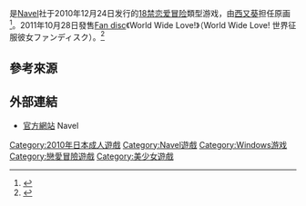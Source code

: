 {{expand|time=2016-10-21T14:54:05+00:00}}
{{NoteTA
| G1 = Games
}}
{{Infobox animanga/Headerofja
| title= 世界征服彼女
| image=Sekai Seifuku Kanojo game cover.jpg
| size=
| caption=《世界征服彼女》遊戲封面。
| japanese= 世界征服彼女
| english=
| kana= せかいせいふくかのじょ
| romaji= Sekai Seifuku Kanojo
| genre= 戀愛
}}
{{Infobox animanga/Game
| 標題=
| 類型=[[戀愛冒險|戀愛冒險]]
| 使用平台=[[Windows|Windows]] XP/Vista/7
| 遊戲引擎=[[Ethornell|Ethornell]]
| 開發團隊=[[Navel|Navel]]
| 代理商=Navel
| 製作人=
| 監製=
| 腳本=東ノ助
| 程式=
| 音樂=アッチョリケ
| 美術=[[西又葵|西又葵]]
| 遊戲人數=1
| 發售日=2010年12月24日（Limited Edition）<br>2011年10月28日（Standard Edition）
| 對象年齡=18禁
| 結局數=12
}}
{{Infobox animanga/Game
| 標題=World Wide Love!
| 類型=戀愛冒險
| 使用平台=Windows XP/Vista/7
| 遊戲引擎=Ethornell
| 開發團隊=Navel
| 代理商=Navel
| 製作人=
| 監製=
| 腳本=東ノ助
| 程式=
| 音樂=アッチョリケ
| 美術=西又葵
| 遊戲人數=1
| 發售日=2011年10月28日
| 對象年齡=18禁
| 結局數=7
}}
{{Infobox animanga/Footerofja}}

{{vgname|世界征服彼女|ja=世界征服彼女}}是[[Navel|Navel]]社于2010年12月24日发行的[[日本成人游戏|18禁]][[恋爱冒险|恋爱冒险]]類型游戏，由[[西又葵|西又葵]]担任原画<ref>{{cite web|script-title=ja:世界征服彼女 -Limited Edition-|url=http://www.getchu.com/soft.phtml?id=675618|publisher=Getchu.com|accessdate=2020-04-19|language=ja|archive-date=2020-01-12|archive-url=https://web.archive.org/web/20200112133543/http://www.getchu.com/soft.phtml?id=675618}}</ref>。2011年10月28日發售[[Fan_disc|Fan disc]]《World Wide Love!》（World Wide Love! 世界征服彼女ファンディスク）。<ref>{{cite web|script-title=ja:World Wide Love！～世界征服彼女ファンディスク～ -Limited Edition-|url=http://www.getchu.com/soft.phtml?id=713737|publisher=Getchu.com|accessdate=2020-04-19|language=ja|archive-date=2015-04-27|archive-url=https://web.archive.org/web/20150427140022/http://www.getchu.com/soft.phtml?id=713737}}</ref>

== 參考來源 ==
{{reflist}}

== 外部連結 ==
* [http://www.project-navel.com/sekajyo/index.html 官方網站] Navel{{ja icon}}

{{Navel}}

{{DEFAULTSORT:Sekai Seifuku Kanojo}}
[[Category:2010年日本成人遊戲|Category:2010年日本成人遊戲]]
[[Category:Navel遊戲|Category:Navel遊戲]]
[[Category:Windows游戏|Category:Windows游戏]]
[[Category:戀愛冒險遊戲|Category:戀愛冒險遊戲]]
[[Category:美少女遊戲|Category:美少女遊戲]]

{{adult-videogame-stub}}